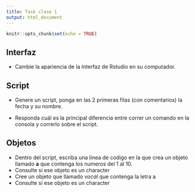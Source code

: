 ```yaml
---
title: Task clase 1
output: html_document
---
```


```r
knitr::opts_chunk$set(echo = TRUE)
```

## Interfaz

* Cambie la apariencia de la interfaz de Rstudio en su computador.

## Script

* Genere un script, ponga en las 2 primeras filas (con comentarios) la fecha y su nombre.

* Responda cuál es la principal diferencia entre correr un comando en la consola y correrlo sobre el script.

## Objetos 

* Dentro del script, escriba una linea de codigo en la que crea un objeto llamado **a** que contenga los numeros del 1 al 10.
* Consulte si ese objeto es un character
* Cree un objeto que llamado *vocal* que contenga la letra a
* Consulte si ese objeto es un character